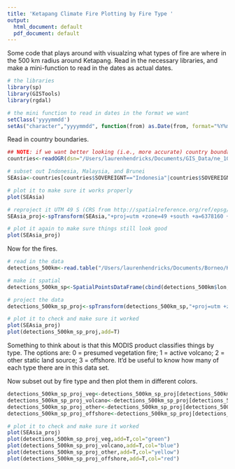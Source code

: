 ```yaml
---
title: 'Ketapang Climate Fire Plotting by Fire Type '
output:
  html_document: default
  pdf_document: default
---
```


Some code that plays around with visualzing what types of fire are where in the 500 km radius around Ketapang. 
Read in the necessary libraries, and make a mini-function to read in the dates as actual dates. 

```r
# the libraries
library(sp)
library(GISTools)
library(rgdal)

# the mini function to read in dates in the format we want
setClass('yyyymmdd')
setAs("character","yyyymmdd", function(from) as.Date(from, format="%Y%m%d"))
```


Read in country boundaries.
```r
## NOTE: if we want better looking (i.e., more accurate) country boundaries, use this shapefile instead (and the rest of the code will still work fine)
countries<-readOGR(dsn="/Users/laurenhendricks/Documents/GIS_Data/ne_10m_admin_0_map_units/",layer="ne_10m_admin_0_map_units")

# subset out Indonesia, Malaysia, and Brunei
SEAsia<-countries[countries$SOVEREIGNT=="Indonesia"|countries$SOVEREIGNT=="Malaysia"|countries$SOVEREIGNT=="Brunei",]

# plot it to make sure it works properly 
plot(SEAsia)

# reproject it UTM 49 S (CRS from http://spatialreference.org/ref/epsg/23889/)
SEAsia_proj<-spTransform(SEAsia,"+proj=utm +zone=49 +south +a=6378160 +b=6356774.50408554 +units=m +no_defs")

# plot it again to make sure things still look good
plot(SEAsia_proj)
```
Now for the fires. 
```r
# read in the data
detections_500km<-read.table("/Users/laurenhendricks/Documents/Borneo/Ketapang_ClimateFire/mcd14ml_KTG_500km.txt",sep=" ",header = T,colClasses = c("yyyymmdd","character","factor","numeric","numeric","numeric","numeric","integer","numeric","integer","factor"))

# make it spatial 
detections_500km_sp<-SpatialPointsDataFrame(cbind(detections_500km$lon,detections_500km$lat),detections_500km,proj4string = CRS("+proj=longlat +ellps=WGS84"))

# project the data                                          
detections_500km_sp_proj<-spTransform(detections_500km_sp,"+proj=utm +zone=49 +south +a=6378160 +b=6356774.50408554 +units=m +no_defs")

# plot it to check and make sure it worked
plot(SEAsia_proj)
plot(detections_500km_sp_proj,add=T)
```
Something to think about is that this MODIS product classifies things by type. The options are: 0 = presumed vegetation fire; 1 = active volcano;
2 = other static land source; 3 = offshore. It'd be useful to know how many of each type there are in this data set. 

Now subset out by fire type and then plot them in different colors. 
```r
detections_500km_sp_proj_veg<-detections_500km_sp_proj[detections_500km_sp_proj$type==0,]
detections_500km_sp_proj_volcano<-detections_500km_sp_proj[detections_500km_sp_proj$type==1,]
detections_500km_sp_proj_other<-detections_500km_sp_proj[detections_500km_sp_proj$type==2,]
detections_500km_sp_proj_offshore<-detections_500km_sp_proj[detections_500km_sp_proj$type==3,]

# plot it to check and make sure it worked
plot(SEAsia_proj)
plot(detections_500km_sp_proj_veg,add=T,col="green")
plot(detections_500km_sp_proj_volcano,add=T,col="blue")
plot(detections_500km_sp_proj_other,add=T,col="yellow")
plot(detections_500km_sp_proj_offshore,add=T,col="red")

```

